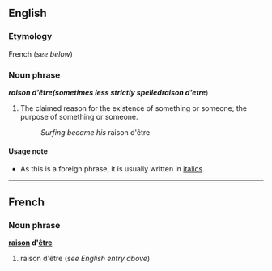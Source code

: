 ==English==
===Etymology===
French (''see below'')

===Noun phrase===
'''''raison d'être''''' (''sometimes less strictly spelled '''raison d'etre''''')

#The claimed reason for the existence of something or someone; the purpose of something or someone.
#:''Surfing became his'' raison d'être

====Usage note====
*As this is a foreign phrase, it is usually written in [[italics]].

----
==French==
===Noun phrase===
'''[[raison]] d'[[être]]'''

#raison d'être (''see English entry above'')